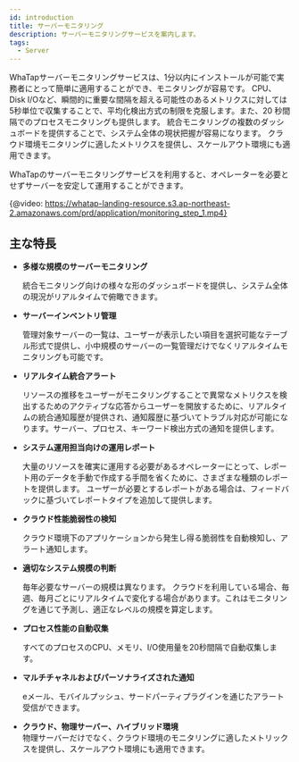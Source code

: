 ```yaml
---
id: introduction
title: サーバーモニタリング
description: サーバーモニタリングサービスを案内します。
tags:
  - Server
---
```


WhaTapサーバーモニタリングサービスは、1分以内にインストールが可能で実務者にとって簡単に適用することができ、モニタリングが容易です。 CPU、Disk I/Oなど、瞬間的に重要な間隔を超える可能性のあるメトリクスに対しては5秒単位で収集することで、平均化検出方式の制限を克服します。また、20 秒間隔でのプロセスモニタリングも提供します。 
統合モニタリングの複数のダッシュボードを提供することで、システム全体の現状把握が容易になります。 クラウド環境モニタリングに適したメトリクスを提供し、スケールアウト環境にも適用できます。 

WhaTapのサーバーモニタリングサービスを利用すると、オペレーターを必要とせずサーバーを安定して運用することができます。 

{@video: https://whatap-landing-resource.s3.ap-northeast-2.amazonaws.com/prd/application/monitoring_step_1.mp4}

## 主な特長

-   **多様な規模のサーバーモニタリング**

      統合モニタリング向けの様々な形のダッシュボードを提供し、システム全体の現況がリアルタイムで俯瞰できます。 

-   **サーバーインベントリ管理**

      管理対象サーバーの一覧は、ユーザーが表示したい項目を選択可能なテーブル形式で提供し、小中規模のサーバーの一覧管理だけでなくリアルタイムモニタリングも可能です。

-   **リアルタイム統合アラート**

      リソースの推移をユーザーがモニタリングすることで異常なメトリクスを検出するためのアクティブな応答からユーザーを開放するために、リアルタイムの統合通知履歴が提供され、通知履歴に基づいてトラブル対応が可能になります。サーバー、プロセス、キーワード検出方式の通知を提供します。

-   **システム運用担当向けの運用レポート**

      大量のリソースを確実に運用する必要があるオペレーターにとって、レポート用のデータを手動で作成する手間を省くために、さまざまな種類のレポートを提供します。 ユーザーが必要とするレポートがある場合は、フィードバックに基づいてレポートタイプを追加して提供します。

-   **クラウド性能脆弱性の検知**

      クラウド環境下のアプリケーションから発生し得る脆弱性を自動検知し、アラート通知します。

-   **適切なシステム規模の判断**

      毎年必要なサーバーの規模は異なります。 クラウドを利用している場合、毎週、毎月ごとにリアルタイムで変化する場合があります。これはモニタリングを通じて予測し、適正なレベルの規模を算定します。

-   **プロセス性能の自動収集**

      すべてのプロセスのCPU、メモリ、I/O使用量を20秒間隔で自動収集します。

-   **マルチチャネルおよびパーソナライズされた通知**

      eメール、モバイルプッシュ、サードパーティプラグインを通じたアラート受信ができます。

-   **クラウド、物理サーバー、ハイブリッド環境**\
      物理サーバーだけでなく、クラウド環境のモニタリングに適したメトリックスを提供し、スケールアウト環境にも適用できます。

<!--
 
실무자 관점으로 빠르게 적용할 수 있으며 쉽게 모니터링 가능합니다. 1분 이내 설치할 수 있어 급박한 환경에도 바로 적용할 수 있습니다. 직관적인 화면 구성으로 별도의 교육 없이도 용이한 모니터링이 가능합니다. 

* **웹과 모바일로 언제 어디서나 모니터링**

    [서비스형 웹 애플리케이션](https://service.whatap.io) 및 모바일 앱(android, ios)으로 전 세계 어디서나 실시간으로 모니터링 및 알림 수신이 가능합니다.

* **멀티 채널 및 개인화 알림**

    이메일, SMS, 모바일 푸시, 3rd Party Plugin을 이용한 개인화된 알림 서비스를 제공합니다.
:::note
와탭 모바일 전용 App은 **Public SaaS**에만 기본으로 제공합니다.
:::

-->
